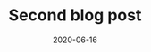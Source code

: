 ---
title: Second blog post
slug: second-blog-post
date: 2020-06-16
featureImage: plants.jpeg
excerpt: Lorem ipsum dolor sit amet, consectetur adipiscing elit, sed do eiusmod tempor incididunt ut labore et dolore magna aliqua. Auctor augue mauris augue neque gravida in. Facilisis sed odio morbi quis.
---